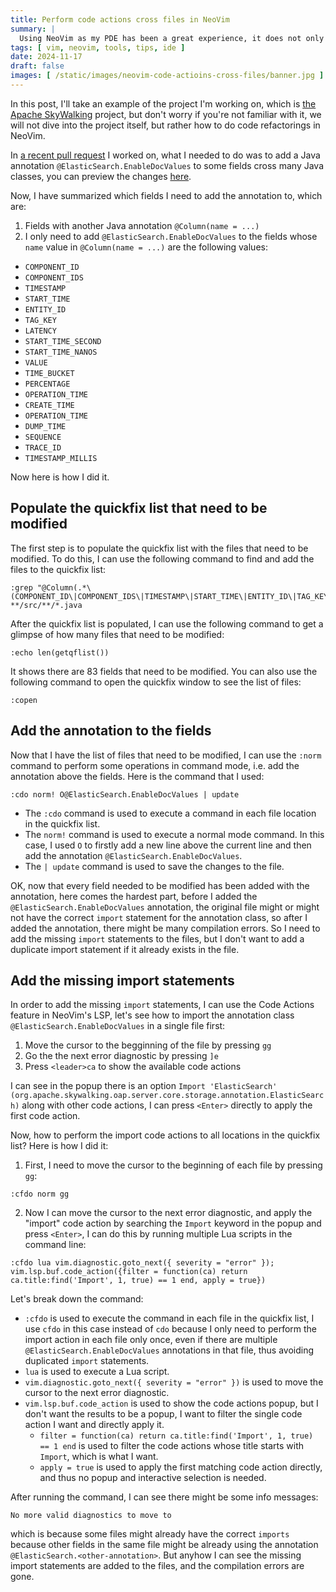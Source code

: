 ```yaml
---
title: Perform code actions cross files in NeoVim
summary: |
  Using NeoVim as my PDE has been a great experience, it does not only help in programming my projects, but also help in programming the IDE itself. In this post, I'll show you how to perform code actions across many files in NeoVim, which is very hard, if not impossible, to do in other IDEs.
tags: [ vim, neovim, tools, tips, ide ]
date: 2024-11-17
draft: false
images: [ /static/images/neovim-code-actioins-cross-files/banner.jpg ]
---
```


In this post, I'll take an example of the project I'm working on, which is [the Apache SkyWalking](https://github.com/apache/skywalking) project, but don't worry if you're not familiar with it, we will not dive into the project itself, but rather how to do code refactorings in NeoVim.

In [a recent pull request](https://github.com/apache/skywalking/pull/12782/files) I worked on, what I needed to do was to add a Java annotation `@ElasticSearch.EnableDocValues` to some fields cross many Java classes, you can preview the changes [here](https://github.com/apache/skywalking/pull/12782/files).

Now, I have summarized which fields I need to add the annotation to, which are:

1. Fields with another Java annotation `@Column(name = ...)`
2. I only need to add `@ElasticSearch.EnableDocValues` to the fields whose `name` value in `@Column(name = ...)` are the following values:
  - `COMPONENT_ID`
  - `COMPONENT_IDS`
  - `TIMESTAMP`
  - `START_TIME`
  - `ENTITY_ID`
  - `TAG_KEY`
  - `LATENCY`
  - `START_TIME_SECOND`
  - `START_TIME_NANOS`
  - `VALUE`
  - `TIME_BUCKET`
  - `PERCENTAGE`
  - `OPERATION_TIME`
  - `CREATE_TIME`
  - `OPERATION_TIME`
  - `DUMP_TIME`
  - `SEQUENCE`
  - `TRACE_ID`
  - `TIMESTAMP_MILLIS`

Now here is how I did it.

## Populate the quickfix list that need to be modified

The first step is to populate the quickfix list with the files that need to be modified. To do this, I can use the following command to find and add the files to the quickfix list:

```vim
:grep "@Column(.*\(COMPONENT_ID\|COMPONENT_IDS\|TIMESTAMP\|START_TIME\|ENTITY_ID\|TAG_KEY\|LATENCY\|START_TIME_SECOND\|START_TIME_NANOS\|VALUE\|TIME_BUCKET\|PERCENTAGE\|OPERATION_TIME\|CREATE_TIME\|OPERATION_TIME\|DUMP_TIME\|SEQUENCE\|TRACE_ID\|TIMESTAMP_MILLIS\)" **/src/**/*.java
```

After the quickfix list is populated, I can use the following command to get a glimpse of how many files that need to be modified:

```vim
:echo len(getqflist())
```

It shows there are 83 fields that need to be modified. You can also use the following command to open the quickfix window to see the list of files:

```vim
:copen
```

## Add the annotation to the fields

Now that I have the list of files that need to be modified, I can use the `:norm` command to perform some operations in command mode, i.e. add the annotation above the fields. Here is the command that I used:

```vim
:cdo norm! O@ElasticSearch.EnableDocValues | update
```

- The `:cdo` command is used to execute a command in each file location in the quickfix list.
- The `norm!` command is used to execute a normal mode command. In this case, I used `O` to firstly add a new line above the current line and then add the annotation `@ElasticSearch.EnableDocValues`.
- The `| update` command is used to save the changes to the file.

OK, now that every field needed to be modified has been added with the annotation, here comes the hardest part, before I added the `@ElasticSearch.EnableDocValues` annotation, the original file might or might not have the correct `import` statement for the annotation class, so after I added the annotation, there might be many compilation errors. So I need to add the missing `import` statements to the files, but I don't want to add a duplicate import statement if it already exists in the file.

## Add the missing import statements

In order to add the missing `import` statements, I can use the Code Actions feature in NeoVim's LSP, let's see how to import the annotation class `@ElasticSearch.EnableDocValues` in a single file first:

1. Move the cursor to the begginning of the file by pressing `gg`
2. Go the the next error diagnostic by pressing `]e`
3. Press `<leader>ca` to show the available code actions

I can see in the popup there is an option `Import 'ElasticSearch' (org.apache.skywalking.oap.server.core.storage.annotation.ElasticSearch)` along with other code actions, I can press `<Enter>` directly to apply the first code action.

Now, how to perform the import code actions to all locations in the quickfix list? Here is how I did it:

1. First, I need to move the cursor to the beginning of each file by pressing `gg`:

```vim
:cfdo norm gg
```

2. Now I can move the cursor to the next error diagnostic, and apply the "import" code action by searching the `Import` keyword in the popup and press `<Enter>`, I can do this by running multiple Lua scripts in the command line:

```vim
:cfdo lua vim.diagnostic.goto_next({ severity = "error" }); vim.lsp.buf.code_action({filter = function(ca) return ca.title:find('Import', 1, true) == 1 end, apply = true})
```

Let's break down the command:

- `:cfdo` is used to execute the command in each file in the quickfix list, I use `cfdo` in this case instead of `cdo` because I only need to perform the import action in each file only once, even if there are multiple `@ElasticSearch.EnableDocValues` annotations in that file, thus avoiding duplicated `import` statements.
- `lua` is used to execute a Lua script.
- `vim.diagnostic.goto_next({ severity = "error" })` is used to move the cursor to the next error diagnostic.
- `vim.lsp.buf.code_action` is used to show the code actions popup, but I don't want the results to be a popup, I want to filter the single code action I want and directly apply it.
  - `filter = function(ca) return ca.title:find('Import', 1, true) == 1 end` is used to filter the code actions whose title starts with `Import`, which is what I want.
  - `apply = true` is used to apply the first matching code action directly, and thus no popup and interactive selection is needed.

After running the command, I can see there might be some info messages:

```
No more valid diagnostics to move to
```

which is because some files might already have the correct `imports` because other fields in the same file might be already using the annotation `@ElasticSearch.<other-annotation>`. But anyhow I can see the missing import statements are added to the files, and the compilation errors are gone.
